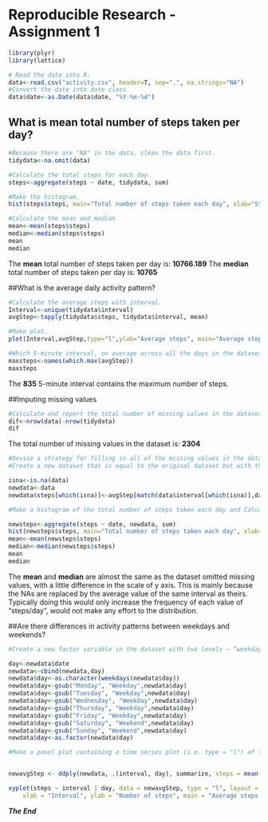 # Reproducible Research - Assignment 1

```r
library(plyr)
library(lattice)
```
```r
# Read the data into R.
data<-read.csv("activity.csv", header=T, sep=",", na.strings="NA")
#Convert the date into date class
data$date<-as.Date(data$date, "%Y-%m-%d")
```

## What is mean total number of steps taken per day?

```r
#Because there are "NA" in the data, clean the data first.
tidydata<-na.omit(data)

#Calculate the total steps for each day.
steps<-aggregate(steps ~ date, tidydata, sum)

#Make the histogram.
hist(steps$steps, main="Total number of steps taken each day", xlab="Steps/Day", col="red")

#Calculate the mean and median
mean<-mean(steps$steps)
median<-median(steps$steps)
mean
median
```
The **mean** total number of steps taken per day is: **10766.189**
The **median** total number of steps taken per day is: **10765**

##What is the average daily activity pattern?

```r
#Calculate the average steps with interval.
Interval<-unique(tidydata$interval)
avgStep<-tapply(tidydata$steps, tidydata$interval, mean)

#Make plot.
plot(Interval,avgStep,type="l",ylab="Average steps", main="Average steps per interval")

#Which 5-minute interval, on average across all the days in the dataset, contains the maximum number of steps?
maxsteps<-names(which.max(avgStep))
maxsteps
```
The **835** 5-minute interval contains the maximum number of steps.

##Imputing missing values
```r
#Calculate and report the total number of missing values in the dataset (i.e. the total number of rows with NAs)
dif<-nrow(data)-nrow(tidydata)
dif
```
The total number of missing values in the dataset is: **2304**

```r
#Devise a strategy for filling in all of the missing values in the dataset. The strategy does not need to be sophisticated. For example, you could use the mean/median for that day, or the mean for that 5-minute interval, etc.
#Create a new dataset that is equal to the original dataset but with the missing data filled in.

isna<-is.na(data)
newdata<-data
newdata$steps[which(isna)]<-avgStep[match(data$interval[which(isna)],data$interval)]

```
```r
#Make a histogram of the total number of steps taken each day and Calculate and report the mean and median total number of steps taken per day. Do these values differ from the estimates from the first part of the assignment? What is the impact of imputing missing data on the estimates of the total daily number of steps?

newsteps<-aggregate(steps ~ date, newdata, sum)
hist(newsteps$steps, main="Total number of steps taken each day", xlab="Steps/Day", col="red",breaks=10)
mean<-mean(newsteps$steps)
median<-median(newsteps$steps)
mean
median

```
The **mean** and **median** are almost the same as the dataset omitted missing values, with a little difference in the scale of y axis. This is mainly because the NAs are replaced by the average value of the same interval as theirs. Typically doing this would only increase the frequency of each value of "steps/day", would not make any effort to the distribution.

##Are there differences in activity patterns between weekdays and weekends?

```r
#Create a new factor variable in the dataset with two levels – “weekday” and “weekend” indicating whether a given date is a weekday or weekend

day<-newdata$date
newdata<-cbind(newdata,day)
newdata$day<-as.character(weekdays(newdata$day))
newdata$day<-gsub("Monday", "Weekday",newdata$day)
newdata$day<-gsub("Tuesday", "Weekday",newdata$day)
newdata$day<-gsub("Wednesday", "Weekday",newdata$day)
newdata$day<-gsub("Thursday", "Weekday",newdata$day)
newdata$day<-gsub("Friday", "Weekday",newdata$day)
newdata$day<-gsub("Saturday", "Weekend",newdata$day)
newdata$day<-gsub("Sunday", "Weekend",newdata$day)
newdata$day<-as.factor(newdata$day)

#Make a panel plot containing a time series plot (i.e. type = "l") of the 5-minute interval (x-axis) and the average number of steps taken, averaged across all weekday days or weekend days (y-axis). See the README file in the GitHub repository to see an example of what this plot should look like using simulated data


newavgStep <- ddply(newdata, .(interval, day), summarize, steps = mean(steps))

xyplot(steps ~ interval | day, data = newavgStep, type = "l", layout = c(1, 2), 
    xlab = "Interval", ylab = "Number of steps", main = "Average steps by day")

```

***The End***


